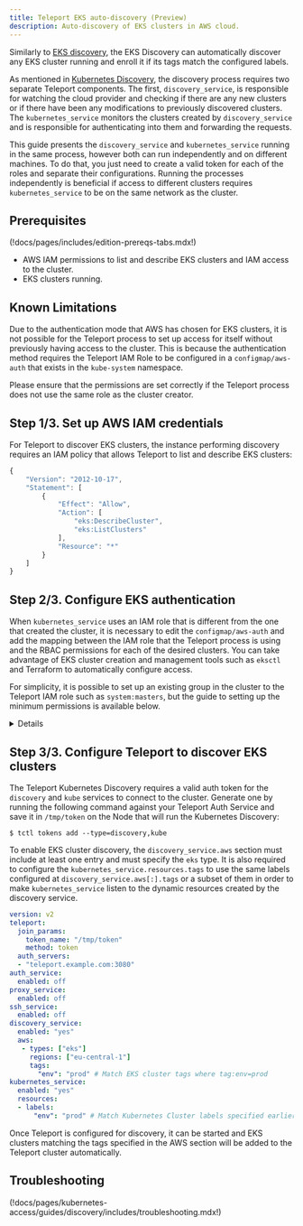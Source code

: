```yaml
---
title: Teleport EKS auto-discovery (Preview)
description: Auto-discovery of EKS clusters in AWS cloud.
---
```


Similarly to [EKS discovery](./aws.mdx), the EKS Discovery can automatically 
discover any EKS cluster running and enroll it if its tags match the configured labels. 

As mentioned in [Kubernetes Discovery](./discovery.mdx), the discovery process 
requires two separate Teleport components. The first, `discovery_service`, is 
responsible for watching the cloud provider and checking if there are any 
new clusters or if there have been any modifications to previously discovered clusters. 
The `kubernetes_service` monitors the clusters created by `discovery_service` and 
is responsible for authenticating into them and forwarding the requests.

<Notice type="tip">

This guide presents the `discovery_service` and `kubernetes_service` running in 
the same process, however both can run independently and on different machines. To do 
that, you just need to create a valid token for each of the roles and separate their 
configurations. Running the processes independently is beneficial if access 
to different clusters requires `kubernetes_service` to be on the same network as 
the cluster.

</Notice>

## Prerequisites

(!docs/pages/includes/edition-prereqs-tabs.mdx!)

- AWS IAM permissions to list and describe EKS clusters and IAM access to the cluster.
- EKS clusters running. 

## Known Limitations

Due to the authentication mode that AWS has chosen for EKS clusters, it is not possible 
for the Teleport process to set up access for itself without previously having access to the cluster.
This is because the authentication method requires the Teleport IAM Role to be configured 
in a `configmap/aws-auth` that exists in the `kube-system` namespace.

Please ensure that the permissions are set correctly if the Teleport process does not use 
the same role as the cluster creator.

## Step 1/3. Set up AWS IAM credentials

For Teleport to discover EKS clusters, the instance
performing discovery requires an IAM policy that allows Teleport to list and 
describe EKS clusters:

```js
{
    "Version": "2012-10-17",
    "Statement": [
        {
            "Effect": "Allow",
            "Action": [
                "eks:DescribeCluster",
                "eks:ListClusters"
            ],
            "Resource": "*"
        }
    ]
}      
```

## Step 2/3. Configure EKS authentication


When `kubernetes_service` uses an IAM role that is different from the one that 
created the cluster, it is necessary to edit the `configmap/aws-auth` 
and add the mapping between the IAM role that the Teleport process is using and the 
RBAC permissions for each of the desired clusters. You can take advantage of EKS 
cluster creation and management tools such as `eksctl` and Terraform to automatically 
configure access.

For simplicity, it is possible to set up an existing group in the cluster to the 
Teleport IAM role such as `system:masters`, but the guide to setting up the minimum 
permissions is available below.

<Details 
title="Configure Teleport minimal RBAC permissions" 
opened={false}
>

Connect to your target cluster with admin permissions and create the following 
resources using `kubectl`.

#### ClusterRole

Create the `ClusterRole` RBAC definition with minimum permissions for the Teleport 
to forward requests to the cluster.

```yaml
apiVersion: rbac.authorization.k8s.io/v1
kind: ClusterRole
metadata:
  name: teleport
rules:
- apiGroups:
  - ""
  resources:
  - users
  - groups
  - serviceaccounts
  verbs:
  - impersonate
- apiGroups:
  - ""
  resources:
  - pods
  verbs:
  - get
- apiGroups:
  - "authorization.k8s.io"
  resources:
  - selfsubjectaccessreviews
  - selfsubjectrulesreviews
  verbs:
  - create
```

#### ClusterRoleBinding

Link the previously created `ClusterRole` into an RBAC group.

```yaml
kind: ClusterRoleBinding
apiVersion: rbac.authorization.k8s.io/v1
metadata:
  name: teleport
roleRef:
  apiGroup: rbac.authorization.k8s.io
  kind: ClusterRole
  name: teleport
subjects:
- kind: Group
  name: teleport
  apiGroup: rbac.authorization.k8s.io
```

Finally, edit the `configmap/aws-auth` in the `kube-system` namespace to append 
the following `mapRoles`. Please replace `{teleport_aws_iam_role}` with the 
appropriate IAM role. This step will link the Teleport IAM role into the Kubernetes 
RBAC group `teleport`.

```yaml
apiVersion: v1
data:
  mapRoles: |
    - groups:
      - teleport
      rolearn: {teleport_aws_iam_role} # e.g. arn:aws:iam::222222222222:role/teleport-role
      username: teleport
```

At this point, the Teleport IAM role already has the minimum permissions 
to forward requests to the cluster. 

</Details>


## Step 3/3. Configure Teleport to discover EKS clusters

The Teleport Kubernetes Discovery requires a valid auth token for the `discovery` and `kube` services 
to connect to the cluster. Generate one by running the following command against
your Teleport Auth Service and save it in `/tmp/token` on the Node
that will run the Kubernetes Discovery:

```code
$ tctl tokens add --type=discovery,kube
```

To enable EKS cluster discovery, the `discovery_service.aws` section must
include at least one entry and must specify the `eks` type. It 
is also required to configure the `kubernetes_service.resources.tags` to use the same
labels configured at `discovery_service.aws[:].tags` or a subset of them 
in order to make `kubernetes_service` listen to the dynamic resources created by 
the discovery service.

```yaml
version: v2
teleport:
  join_params:
    token_name: "/tmp/token"
    method: token
  auth_servers:
  - "teleport.example.com:3080"
auth_service:
  enabled: off
proxy_service:
  enabled: off
ssh_service:
  enabled: off
discovery_service:
  enabled: "yes"
  aws:
   - types: ["eks"]
     regions: ["eu-central-1"]
     tags:
       "env": "prod" # Match EKS cluster tags where tag:env=prod
kubernetes_service:
  enabled: "yes"
  resources:
  - labels:
      "env": "prod" # Match Kubernetes Cluster labels specified earlier
```

Once Teleport is configured for discovery, it can be started and EKS
clusters matching the tags specified in the AWS section will be added 
to the Teleport cluster automatically.


## Troubleshooting

(!docs/pages/kubernetes-access/guides/discovery/includes/troubleshooting.mdx!)